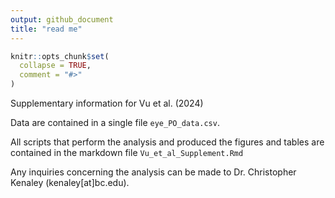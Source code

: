 ```yaml
---
output: github_document
title: "read me"
---
```


```r
knitr::opts_chunk$set(
  collapse = TRUE,
  comment = "#>"
)
```


Supplementary information for Vu et al. (2024)

Data are contained in a single file `eye_PO_data.csv`. 

All scripts that perform the analysis and produced the figures and tables are contained in the markdown file `Vu_et_al_Supplement.Rmd`

Any inquiries concerning the analysis can be made to Dr. Christopher Kenaley (kenaley[at]bc.edu).
